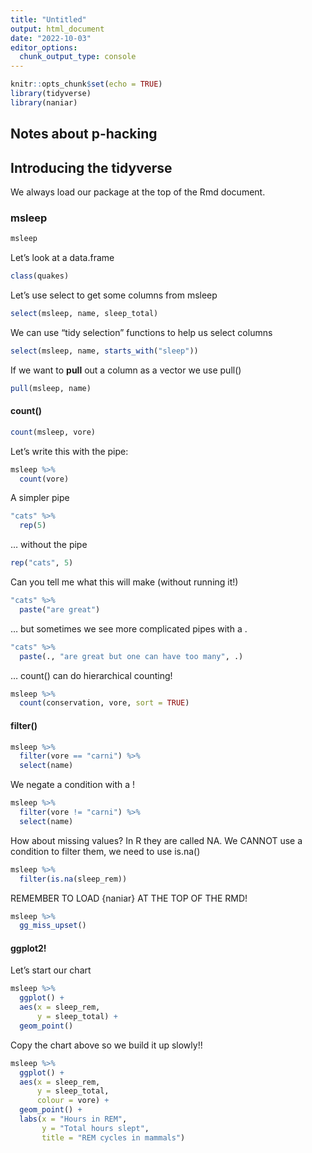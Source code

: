 ```yaml
---
title: "Untitled"
output: html_document
date: "2022-10-03"
editor_options: 
  chunk_output_type: console
---
```


```r
knitr::opts_chunk$set(echo = TRUE)
library(tidyverse)
library(naniar)
```

## Notes about p-hacking

## Introducing the tidyverse

We always load our package at the top of the Rmd document.

### msleep

```r
msleep
```

Let's look at a data.frame

```r
class(quakes)
```

Let's use select to get some columns from msleep

```r
select(msleep, name, sleep_total)
```

We can use "tidy selection" functions to help us select columns

```r
select(msleep, name, starts_with("sleep"))
```

If we want to **pull** out a column as a vector we use pull()

```r
pull(msleep, name)
```

#### count()

```r
count(msleep, vore)
```

Let's write this with the pipe:

```r
msleep %>% 
  count(vore)
```

A simpler pipe

```r
"cats" %>% 
  rep(5)
```

... without the pipe

```r
rep("cats", 5)
```

Can you tell me what this will make (without running it!)

```r
"cats" %>% 
  paste("are great")
```

... but sometimes we see more complicated pipes with a .

```r
"cats" %>% 
  paste(., "are great but one can have too many", .)
```

... count() can do hierarchical counting!

```r
msleep %>% 
  count(conservation, vore, sort = TRUE)
```

#### filter()

```r
msleep %>% 
  filter(vore == "carni") %>% 
  select(name)
```

We negate a condition with a !

```r
msleep %>% 
  filter(vore != "carni") %>% 
  select(name)
```

How about missing values? In R they are called NA. We CANNOT use a condition to filter them, we need to use is.na()

```r
msleep %>% 
  filter(is.na(sleep_rem))
```

REMEMBER TO LOAD {naniar} AT THE TOP OF THE RMD!

```r
msleep %>% 
  gg_miss_upset()
```

#### ggplot2!

Let's start our chart

```r
msleep %>% 
  ggplot() + 
  aes(x = sleep_rem,
      y = sleep_total) +
  geom_point()
```

Copy the chart above so we build it up slowly!!

```r
msleep %>% 
  ggplot() + 
  aes(x = sleep_rem,
      y = sleep_total,
      colour = vore) +
  geom_point() + 
  labs(x = "Hours in REM",
       y = "Total hours slept",
       title = "REM cycles in mammals")
```




